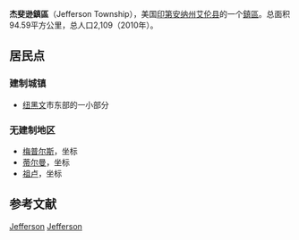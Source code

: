 {{noteTA
|G1=USState
}}
{{Infobox settlement
|name                     = 杰斐逊鎮區
|official_name            = Jefferson Township
|settlement_type          = 鎮區
|nickname                 = 
|motto                    =

<!-- Images -->
|image_skyline            = St. Louis' Catholic Church near New Haven.jpg
|imagesize                = 250px
|image_caption            = 圣路易天主教教堂
|image_flag               = 
|image_seal               =

<!-- Maps -->
|image_map                = Map highlighting Jefferson Township, Allen County, Indiana.svg
|mapsize                  = 
|map_caption              = 所在位置
|image_map1               = 
|mapsize1                 = 
|map_caption1             =

<!-- Location -->
|coordinates_display      = inline,title
|coordinates_region       = US-IN
|subdivision_type         = 国家
|subdivision_name         = [[美国|美国]]
|subdivision_type1        = [[美国行政区划|州]]
|subdivision_name1        = [[印第安纳州|印第安纳州]]
|subdivision_type2        = [[县_(美国)|县]]
|subdivision_name2        = [[艾伦县|艾伦县]]
<!-- Area -->
|area_footnotes           = 
|area_magnitude           = 
|area_total_km2           = 94.59
|area_land_km2            = 94.56
|area_water_km2           = 0.03
|unit_pref                = Imperial
|area_total_sq_mi         = 
|area_land_sq_mi          = 
|area_water_sq_mi         = 
|area_water_percent       = 0.03

<!-- Population -->
|population_as_of         = 2010年
|population_footnotes     = 
|population_total         = 2109
|population_density_km2   = 22.3
|population_density_sq_mi =

<!-- General information -->
|elevation_footnotes      = 
|elevation_m              = 237
|elevation_ft             = 778
|latd                     = 41
|latm                     = 03
|lats                     = 02
|latNS                    = N
|longd                    = 84
|longm                    = 56
|longs                    = 28
|longEW                   = W

<!-- Area/postal codes & others -->
|timezone                 = 
|utc_offset               = 
|timezone_DST             = 
|utc_offset_DST           = 
|postal_code_type         = 邮编
|postal_code              = 46773, 46774, 46797, 46816
|area_code                = 
|blank_name               = [[地名标志系统|GNIS]]标识码
|blank_info               = [http://geonames.usgs.gov/pls/gnispublic/f?p=gnispq:3:::NO::P3_FID:0453478 0453478]
|website                  = 
|footnotes                = 
}}
'''杰斐逊鎮區'''（Jefferson Township），美国[[印第安纳州|印第安纳州]][[艾伦县|艾伦县]]的一个[[鎮區_(美国)|鎮區]]。总面积94.59平方公里，总人口2,109（2010年）。

==居民点==
=== 建制城镇 ===
* [[纽黑文_(印第安纳州)|纽黑文]]市东部的一小部分
=== 无建制地区 ===
* [[梅普尔斯|梅普尔斯]]，坐标{{coord|41.012826|-84.969133|scale:10000|display=inline}}
* [[蒂尔曼|蒂尔曼]]，坐标{{coord|41.024215|-84.893298|scale:10000|display=inline}}
* [[祖卢|祖卢]]，坐标{{coord|41.036993|-84.892187|scale:10000|display=inline}}

==参考文献==
{{reflist}}

{{印第安纳州艾伦县政区}}

[[Category:艾倫縣鎮區_(印第安納州)|Jefferson]]
[[Category:印第安納州鎮區|Jefferson]]